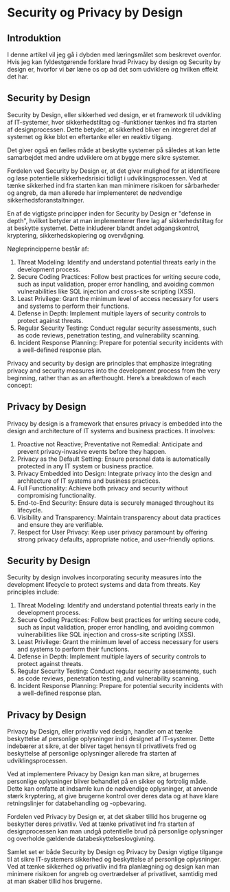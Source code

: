 # Security og Privacy by Design

## Introduktion

I denne artikel vil jeg gå i dybden med læringsmålet som beskrevet ovenfor. Hvis jeg kan fyldestgørende forklare hvad Privacy by design og Security by design er, hvorfor vi bør læne os op ad det som udviklere og hvilken effekt det har.

## Security by Design

Security by Design, eller sikkerhed ved design, er et framework til udvikling af IT-systemer, hvor sikkerhedstiltag og -funktioner tænkes ind fra starten af designprocessen. Dette betyder, at sikkerhed bliver en integreret del af systemet og ikke blot en eftertanke eller en reaktiv tilgang.

Det giver også en fælles måde at beskytte systemer på således at kan lette samarbejdet med andre udviklere om at bygge mere sikre systemer.

Fordelen ved Security by Design er, at det giver mulighed for at identificere og løse potentielle sikkerhedsrisici tidligt i udviklingsprocessen. Ved at tænke sikkerhed ind fra starten kan man minimere risikoen for sårbarheder og angreb, da man allerede har implementeret de nødvendige sikkerhedsforanstaltninger.

En af de vigtigste principper inden for Security by Design er "defense in depth", hvilket betyder at man implementerer flere lag af sikkerhedstiltag for at beskytte systemet. Dette inkluderer blandt andet adgangskontrol, kryptering, sikkerhedskopiering og overvågning.

Nøgleprincipperne består af:

1.	Threat Modeling: Identify and understand potential threats early in the development process.
2.	Secure Coding Practices: Follow best practices for writing secure code, such as input validation, proper error handling, and avoiding common vulnerabilities like SQL injection and cross-site scripting (XSS).
3.	Least Privilege: Grant the minimum level of access necessary for users and systems to perform their functions.
4.	Defense in Depth: Implement multiple layers of security controls to protect against threats.
5.	Regular Security Testing: Conduct regular security assessments, such as code reviews, penetration testing, and vulnerability scanning.
6.	Incident Response Planning: Prepare for potential security incidents with a well-defined response plan.





Privacy and security by design are principles that emphasize integrating privacy and security measures into the development process from the very beginning, rather than as an afterthought. Here’s a breakdown of each concept:

## Privacy by Design
Privacy by design is a framework that ensures privacy is embedded into the design and architecture of IT systems and business practices. It involves:
1.	Proactive not Reactive; Preventative not Remedial: Anticipate and prevent privacy-invasive events before they happen.
2.	Privacy as the Default Setting: Ensure personal data is automatically protected in any IT system or business practice.
3.	Privacy Embedded into Design: Integrate privacy into the design and architecture of IT systems and business practices.
4.	Full Functionality: Achieve both privacy and security without compromising functionality.
5.	End-to-End Security: Ensure data is securely managed throughout its lifecycle.
6.	Visibility and Transparency: Maintain transparency about data practices and ensure they are verifiable.
7.	Respect for User Privacy: Keep user privacy paramount by offering strong privacy defaults, appropriate notice, and user-friendly options.

## Security by Design
Security by design involves incorporating security measures into the development lifecycle to protect systems and data from threats. Key principles include:
1.	Threat Modeling: Identify and understand potential threats early in the development process.
2.	Secure Coding Practices: Follow best practices for writing secure code, such as input validation, proper error handling, and avoiding common vulnerabilities like SQL injection and cross-site scripting (XSS).
3.	Least Privilege: Grant the minimum level of access necessary for users and systems to perform their functions.
4.	Defense in Depth: Implement multiple layers of security controls to protect against threats.
5.	Regular Security Testing: Conduct regular security assessments, such as code reviews, penetration testing, and vulnerability scanning.
6.	Incident Response Planning: Prepare for potential security incidents with a well-defined response plan.

## Privacy by Design

Privacy by Design, eller privatliv ved design, handler om at tænke beskyttelse af personlige oplysninger ind i designet af IT-systemer. Dette indebærer at sikre, at der bliver taget hensyn til privatlivets fred og beskyttelse af personlige oplysninger allerede fra starten af udviklingsprocessen.

Ved at implementere Privacy by Design kan man sikre, at brugernes personlige oplysninger bliver behandlet på en sikker og fortrolig måde. Dette kan omfatte at indsamle kun de nødvendige oplysninger, at anvende stærk kryptering, at give brugerne kontrol over deres data og at have klare retningslinjer for databehandling og -opbevaring.

Fordelen ved Privacy by Design er, at det skaber tillid hos brugerne og beskytter deres privatliv. Ved at tænke privatlivet ind fra starten af designprocessen kan man undgå potentielle brud på personlige oplysninger og overholde gældende databeskyttelseslovgivning.

Samlet set er både Security by Design og Privacy by Design vigtige tilgange til at sikre IT-systemers sikkerhed og beskyttelse af personlige oplysninger. Ved at tænke sikkerhed og privatliv ind fra planlægning og design kan man minimere risikoen for angreb og overtrædelser af privatlivet, samtidig med at man skaber tillid hos brugerne.